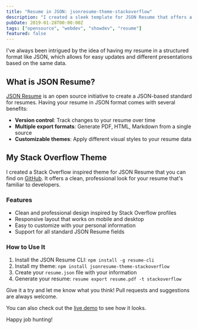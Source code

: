 ```yaml
---
title: "Resume in JSON: jsonresume-theme-stackoverflow"
description: "I created a sleek template for JSON Resume that offers a unique and professional look for your resume."
pubDate: 2019-01-28T00:00:00Z
tags: ["opensource", "webdev", "showdev", "resume"]
featured: false
---
```


I've always been intrigued by the idea of having my resume in a structured format like JSON, which allows for easy updates and different presentations based on the same data.

## What is JSON Resume?

[JSON Resume](https://jsonresume.org/) is an open source initiative to create a JSON-based standard for resumes. Having your resume in JSON format comes with several benefits:

- **Version control**: Track changes to your resume over time
- **Multiple export formats**: Generate PDF, HTML, Markdown from a single source
- **Customizable themes**: Apply different visual styles to your resume data

## My Stack Overflow Theme

I created a Stack Overflow inspired theme for JSON Resume that you can find on [GitHub](https://github.com/phoinixi/jsonresume-theme-stackoverflow). It offers a clean, professional look for your resume that's familiar to developers.

### Features

- Clean and professional design inspired by Stack Overflow profiles
- Responsive layout that works on mobile and desktop
- Easy to customize with your personal information
- Support for all standard JSON Resume fields

### How to Use It

1. Install the JSON Resume CLI: `npm install -g resume-cli`
2. Install my theme: `npm install jsonresume-theme-stackoverflow`
3. Create your `resume.json` file with your information
4. Generate your resume: `resume export resume.pdf -t stackoverflow`

Give it a try and let me know what you think! Pull requests and suggestions are always welcome.

You can also check out the [live demo](https://themes.jsonresume.org/stackoverflow) to see how it looks.

Happy job hunting! 